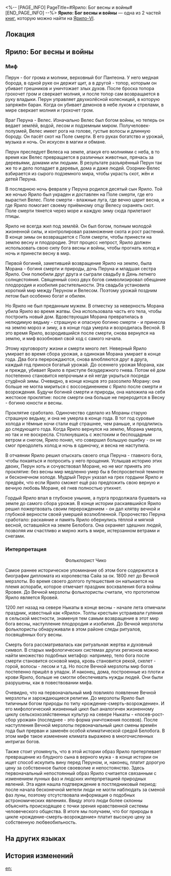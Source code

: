 <%-- [PAGE_INFO]
PageTitle=#Ярило: Бог весны и войны#
[END_PAGE_INFO] --%>
{{Дополнить}}
{{Книга Инфобокс
|id           = 018
|partIds      = 190122;190123
|Название     = 
|Изображение  = Иконка Книга.png
|Мир          = Ярило-VI
|Томов        = 2
|Автор        = <!--нужно добавить-->
|Описание     = Традиционный миф северного региона Ныката, интерпретация и анализ мифа фольклористами.
|Том1         = {{tx}}
|Источник1    = {{tx|Отсутствует источник}}
|Том2         = {{tx}}
|Источник2    = {{tx|Отсутствует источник}}
|Персонажи    = 
|Фракции      = 
}}
'''Ярило: Бог весны и войны''' — одна из 2 частей [[Книги|книг]], которую можно найти на [[Ярило-VI]].

==Локация==
{{Отметка карты|<!--название карты-->|<!--id отметки-->}}

==Ярило: Бог весны и войны==
===Миф===
<div align="center">{{Размер|+2|Ярило: Бог весны и войны}}</div>

Перун - бог грома и молнии, верховный бог Пантеона. У него медная борода, в одной руке он держит щит, а в другой - топор, которым он убивает грешников и уничтожает злых духов. После броска топора грохочет гром и сверкает молния, и после топор сам возвращается в руку владыки. Перун управляет двухколёсной колесницей, в которую запряжён баран. Когда он убивает демонов в небе луком и стрелами, в мире сверкает молния и грохочет гром.

Враг Перуна - Велес. Изначально Велес был богом войны, но теперь он ведает землёй, водой, лесом и подземным миром. Получеловек-полузмей, Велес имеет рога на голове, густые волосы и длинную бороду. Он пасёт скот на Поле смерти. В его руках богатство и урожай, музыка и ночь. Он искусен в магии и обмане.

Перун преследует Велеса на земле, атакуя его молниями с неба, в то время как Велес превращается в различных животных, прячась за деревьями, домами или людьми. В результате разъярённый Перун так же то и дело попадает в деревья, дома и даже людей. Озорник-Велес взбирается из сырого подземного мира, чтобы украсть скот, жён и детей Перуна.

В последнюю ночь февраля у Перуна родился десятый сын Ярило. Той же ночью Ярило был украден и доставлен на Поле смерти, где его вырастил Велес. Поле смерти - влажные луга, где вечно царит весна, и где Ярило помогает своему приёмному отцу Велесу охранять скот. Поле смерти тянется через море и каждую зиму сюда прилетают птицы.

Ярило не всегда жил под землёй. Он был богом, полным молодой жизненной силы, и контролировал размножение скота и рост растений. В конце зимы он возвращается с Поля смерти, чтобы принести на землю весну и плодородие. Этот процесс непрост, Ярило должен использовать свою силу бога весны и войны, чтобы прогнать холод и ночь и принести весну в мир.

Первой богиней, заметившей возвращение Ярило на землю, была Морана - богиня смерти и природы, дочь Перуна и младшая сестра Ярило. Они полюбили друг друга и сыграли свадьбу в День летнего солнцестояния. Священный союз двух богов символизировал обещание плодородия и изобилия растительности. Эта свадьба установила короткий мир между Перуном и Велесом. Поэтому урожай поздним летом был особенно богат и обилен.

Но Ярило не был преданным мужем. В отместку за неверность Морана убила Ярило во время жатвы. Она использовала часть его тела, чтобы построить новый дом. Вдовствующая Морана превратилась в нелюдимую ведьму - страшную и опасную богиню смерти - и принесла на землю мороз и зиму, а в конце года умерла и возродилась Весной. В это время Ярило, возродившийся после смерти, снова вернулся на землю, и миф возобновил свой ход с самого начала.

Этому круговороту жизни и смерти много лет. Неверный Ярило умирает во время сбора урожая, а одинокая Морана умирает в конце года. Два бога перерождаются, снова влюбляются друг в друга, каждый год принося богатый урожай. До осеннего урожая Морана, как и прежде, убивает Ярило в приступе безудержного гнева. Потом её дом постепенно становится непрочным и ей негде укрыться посреди студёной зимы. Очевидно, в конце концов это разозлило Морану: она больше не могла мириться с воссоединением с Ярило после смерти и возрождения. Будучи богиней смерти и природы, она наложила на себя жестокое проклятие: после смерти она больше не переродится в Весну - богиню юности и весны.

Проклятие сработало. Одиночество сделало из Мораны старую страшную ведьму, и она не умерла в конце года. В тот год суровые холода и тёмные ночи стали ещё страшнее, чем раньше, и продлились до следующего года. Когда Ярило вернулся на землю, Морана умерла, но так и не воскресла. Столкнувшись с жестоким и беспощадным ветром и снегом, Ярило понял, что совершил большую ошибку - он не смог преодолеть холод и ночь в одиночку, и весна не наступила.

В отчаянии Ярило решил отыскать своего отца Перуна - главного бога, чтобы покаяться и попросить у него прощения. Услышав историю этих двоих, Перун хоть и сочувствовал Моране, но не мог принять это проклятие: без весны мир медленно умер бы в беспросветной темноте и бесконечном холоде. Мудрый Перун указал на грех гордыни Ярило и предрёк, что если Ярило сможет ещё раз предложить свою верную и вечную любовь Моране, её гнев полностью утихнет.

Гордый Ярило впал в глубокое уныние, а пурга продолжала бушевать на земле до самого сбора урожая. В конце истории раскаявшийся Ярило решил пожертвовать своим перерождением - он дал клятву вечной и глубокой верности своей умершей возлюбленной. Пророчество Перуна сработало: раскаяние и память Ярило обернулись тёплой и мягкой весной, оставшейся на земле Белобога. Она охраняет здешних людей, позволяя им счастливо и мирно жить в мире, истерзанном ветрами и снегами.

===Интерпретация===
<div align="center">{{Размер|+2|Анализ мифа «Ярило: Бог весны и войны»}}

Фольклорист Чико</div>

Самое раннее историческое упоминание об этом боге содержится в биографии дипломата из королевства Сайа за ок. 1800 лет до Вечной мерзлоты. Во время своего долгого путешествия он натыкается на племя аспораби, которое отмечает праздник восхваления бога войны Яровея. До Вечной мерзлоты фольклористы считали, что прототипом Ярило является Яровей.

1200 лет назад на севере Ныкаты в конце весны - начале лета отмечали праздник, известный как «Ярило». Толпы крестьян устраивали гуляния в сельской местности, знаменуя тем самым возвращение в этот мир бога весны, наступление плодородия и изобилия. До Вечной мерзлоты фольклористы обнаруживали в этом районе следы ритуалов, посвящённых богу весны.

Смерть бога рассматривалась как ритуальная жертва и духовный символ. В старых мифологических системах других регионов можно найти множество подобных метафор: например, тело бога после смерти становится основой мира, кровь становится рекой, скелет - горой, волосы - лесом и т.д. Но после Вечной мерзлоты мир богов постепенно пришёл в упадок. И наконец, дома, построенные из плоти и крови Ярило, больше не смогли обеспечивать нужды людей. Они были разрушены, как в повествовании мифа.

Очевидно, что на первоначальный миф повлияло появление Вечной мерзлоты и зарождающиеся религии. До мерзлоты Ярило был типичным богом природы по типу «рождение-смерть-возрождение». И его мифологический жизненный цикл был аналогичен жизненному циклу сельскохозяйственных культур на севере Ныкаты - «посев-рост-сбор урожая» (последнее - это форма уничтожения посевов). После наступления Вечной мерзлоты первоначальный цикл смены времён года был прерван и заменён особой климатической средой Белобога. В этом мифе такое изменение климата выражено в многочисленных интригах богов.

Также стоит упомянуть, что в этой истории образ Ярило претерпевает превращение из блудного сына в верного мужа - в конце истории он ищет способ искупить вину перед Перуном, и, наконец, платит дорогую цену за собственное былое своеволие и непостоянство. Здесь первоначальный непостоянный образ Ярило считается связанным с изменением лунных фаз и людских интерпретацией природных явлений. Эта идея нашла подтверждение в постледниковый период: после начала бесконечной метели люди не могли наблюдать за сменой фаз луны, поэтому отсутствовала информация о подобных астрономических явлениях. Ввиду этого люди более склонны объяснять происходящее с точки зрения нравственной системы человеческого общества. В итоге мы получаем, что бог природы в цикле «рождение-смерть-возрождение» платит высокую цену за собственную любвеобильность.

==На других языках==
{{На других языках
|en   = Jarilo: God of Spring and War
|zhs  = 春神和战争之神雅利洛
|zht  = 春神和戰爭之神雅利洛
|ja   = 春と戦争の神ヤリーロ
|ko   = 봄과 전쟁의 신 야릴로
|es   = Jarilo, el dios de la primavera y de la guerra
|fr   = Jarilo&nbsp;: dieu du printemps et de la guerre
|ru   = Ярило: Бог весны и войны
|th   = Jarilo เทพแห่งฤดูใบไม้ผลิและสงคราม
|vi   = Jarilo: Thần Mùa Xuân Và Chiến Tranh
|de   = Jarilo: Gott des Frühlings und des Krieges
|id   = Jarilo: Dewa Musim Semi dan Peperangan
|pt   = Jarilo: Divindade da Primavera e da Guerra
}}

==История изменений==
{{История изменений|3.5}}

[[en:]]